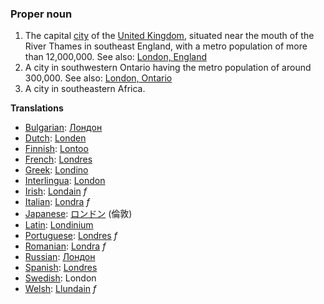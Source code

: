 ===Proper noun===

#The capital [[city]] of the [[United Kingdom]], situated near the mouth of the River Thames in southeast England, with a metro population of more than 12,000,000. See also: [[en:London, England|London, England]]
#A city in southwestern Ontario having the metro population of around 300,000. See also: [[en:London, Ontario|London, Ontario]]
#A city in southeastern Africa.

'''Translations'''

*[[Bulgarian]]: [[Лондон]]
*[[Dutch]]: [[Londen]]
*[[Finnish]]: [[Lontoo]]
*[[French]]: [[Londres]]
*[[Greek]]: [[Londino]]
*[[Interlingua]]: [[London]]
*[[Irish]]: [[Londain]] ''f''
*[[Italian]]: [[Londra]] ''f''
*[[Japanese]]: [[ロンドン]] (倫敦)
*[[Latin]]: [[Londinium]]
*[[Portuguese]]: [[Londres]] ''f''
*[[Romanian]]: [[Londra]] ''f''
*[[Russian]]: [[Лондон]]
*[[Spanish]]: [[Londres]]
*[[Swedish]]: London
*[[Welsh]]: [[Llundain]] ''f''